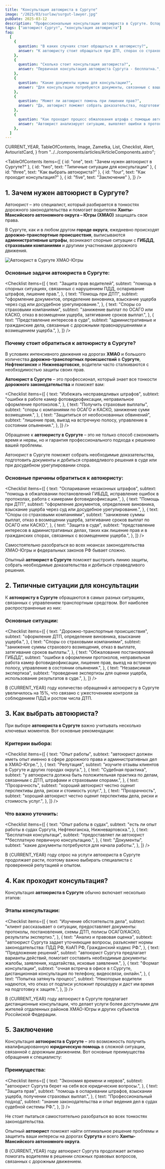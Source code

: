 ```yaml
---
title: "Консультация автоюриста в Сургуте"
image: "/2025/03/surlaw/surgut-lawyer.jpg"
pubDate: 2025-03-12
description: "Профессиональные консультации автоюриста в Сургуте. Оспаривание штрафов ГИБДД, помощь при ДТП, защита в судах Сургута"
tags: ["автоюрист Сургут", "консультация автоюриста"]
faq:
  [
    {
      question: "В каких случаях стоит обращаться к автоюристу?",
      answer: "К автоюристу стоит обращаться при ДТП, спорах со страховыми компаниями, обжаловании штрафов ГИБДД и других ситуациях, связанных с лишеним прав или ДТП.",
    },
    {
      question: "Сколько стоит консультация автоюриста?",
      answer: "Первичная консультация автоюриста Сургута - бесплатна.",
    },
    {
      question: "Какие документы нужны для консультации?",
      answer: "Для консультации потребуются документы, связанные с вашим делом: протоколы, постановления, схемы ДТП, полисы ОСАГО/КАСКО, результаты экспертиз.",
    },
    {
      question: "Может ли автоюрист помочь при лишении прав?",
      answer: "Да, автоюрист поможет собрать доказательства, подготовить документы и представить ваши интересы в суде для защиты от необоснованного лишения прав.",
    },
    {
      question: "Как проходит процесс обжалования штрафа с помощью автоюриста?",
      answer: "Автоюрист анализирует ситуацию, выявляет ошибки в протоколе или постановлении, составляет жалобу и представляет ваши интересы в ГИБДД или суде.",
    },
  ]
---
```


  CURRENT_YEAR,
  TableOfContents,
  Image,
  Zametka,
  List,
  Checklist,
  Alert,
  AvtouristCard,
} from "../../components/articles/ArticleComponents.astro";

<TableOfContents
  items={[
    { id: "one", text: "Зачем нужен автоюрист в Сургуте?" },
    { id: "two", text: "Типичные ситуации для консультации" },
    { id: "three", text: "Как выбрать автоюриста?" },
    { id: "four", text: "Как проходит консультация?" },
    { id: "five", text: "Заключение" },
  ]}
/>

<section className="article-section" id="one">

## 1. Зачем нужен автоюрист в Сургуте?

Автоюрист – это специалист, который разбирается в тонкостях дорожного законодательства и помогает водителям **Ханты-Мансийского автономного округа – Югры (ХМАО)** защищать свои права.

В Сургуте, как и в любом другом **городе округа**, ежедневно происходят **дорожно-транспортные происшествия**, выписываются **административные штрафы**, возникают спорные ситуации с **ГИБДД**, **страховыми компаниями** и другими участниками дорожного движения.

<Image
  src="/2025/03/konsav/avtourist_surgut.jpg"
  alt="Автоюрист в Сургуте ХМАО-Югры"
  counter={1}
/>

### Основные задачи автоюриста в Сургуте:

<Checklist
  items={[
    {
      text: "Защита прав водителей",
      subtext:
        "помощь в спорных ситуациях, связанных с нарушением ПДД, оспаривание штрафов, лишение прав.",
    },
    {
      text: "Помощь при ДТП",
      subtext:
        "оформление документов, определение виновника, взыскание ущерба через суд или досудебное урегулирование.",
    },
    {
      text: "Споры со страховыми компаниями",
      subtext:
        "занижение выплат по ОСАГО или КАСКО, отказ в возмещении ущерба, затягивание сроков выплат.",
    },
    {
      text: "Представление интересов в суде",
      subtext:
        "административные и гражданские дела, связанные с дорожными правонарушениями и возмещением ущерба.",
    },
  ]}
/>

### Почему стоит обратиться к автоюристу в Сургуте?

В условиях интенсивного движения на дорогах **ХМАО** и большого количества **дорожно-транспортных происшествий** в **Сургуте**, **Нефтеюганске** и **Нижневартовске**, водители часто сталкиваются с необходимостью защиты своих прав.

**Автоюрист в Сургуте** – это профессионал, который знает все тонкости **дорожного законодательства** и поможет вам:

<Checklist
  items={[
    {
      text: "Избежать несправедливых штрафов",
      subtext:
        "ошибки в работе камер фотовидеофиксации, неправильное оформление протоколов.",
    },
    {
      text: "Получить страховые выплаты",
      subtext:
        "споры с компаниями по ОСАГО и КАСКО, занижение сумм возмещения.",
    },
    {
      text: "Защититься от необоснованных обвинений",
      subtext:
        "лишение прав, выезд на встречную полосу, управление в состоянии опьянения.",
    },
  ]}
/>

Обращение к **автоюристу в Сургуте** – это не только способ сэкономить время и нервы, но и гарантия профессионального подхода к решению вашей проблемы.

Автоюрист в Сургуте поможет собрать необходимые доказательства, подготовить документы и добиться справедливого решения в суде или при досудебном урегулировании спора.

### Основные причины обратиться к автоюристу:

<Checklist
  items={[
    {
      text: "Оспаривание незаконных штрафов",
      subtext:
        "помощь в обжаловании постановлений ГИБДД, исправление ошибок в протоколах, работа с камерами фотовидеофиксации.",
    },
    {
      text: "Помощь при ДТП",
      subtext:
        "оформление документов, определение виновника, взыскание ущерба через суд или досудебное урегулирование.",
    },
    {
      text: "Споры со страховыми компаниями",
      subtext:
        "занижение суммы выплат, отказ в возмещении ущерба, затягивание сроков выплат по ОСАГО или КАСКО.",
    },
    {
      text: "Защита в суде",
      subtext:
        "представление интересов в административных делах, таких как лишение прав и в гражданских спорах, связанных с возмещением ущерба.",
    },
  ]}
/>

Самостоятельно разобраться во всех нюансах законодательства ХМАО-Югры и федеральных законов РФ бывает сложно.

Опытный **автоюрист в Сургуте** поможет выстроить линию защиты, собрать необходимые доказательства и добиться справедливого решения.

</section>

<section className="article-section" id="two">

## 2. Типичные ситуации для консультации

К **автоюристу в Сургуте** обращаются в самых разных ситуациях, связанных с управлением транспортным средством. Вот наиболее распространенные из них:

### Основные ситуации:

<Checklist
  items={[
    {
      text: "Дорожно-транспортные происшествия",
      subtext: "оформление ДТП, определение виновника, взыскание ущерба.",
    },
    {
      text: "Споры со страховыми компаниями",
      subtext:
        "занижение суммы страхового возмещения, отказ в выплате, затягивание сроков выплаты.",
    },
    {
      text: "Обжалование постановлений ГИБДД",
      subtext:
        "ошибки в оформлении протоколов, неправильная работа камер фотовидеофиксации, лишение прав, выезд на встречную полосу, управление в состоянии опьянения.",
    },
    {
      text: "Независимая экспертиза",
      subtext:
        "проведение экспертизы для оценки ущерба, использование результатов в суде.",
    },
  ]}
/>

<AvtouristCard title="Консультация автоюриста в г. Сургуте, ХМАО-Югры" />

В {CURRENT_YEAR} году количество обращений к автоюристу в Сургуте увеличилось на 15%, что связано с ужесточением контроля за соблюдением ПДД и ростом числа ДТП.

</section>

<section className="article-section" id="three">

## 3. Как выбрать автоюриста?

При выборе **автоюриста в Сургуте** важно учитывать несколько ключевых моментов. Вот основные рекомендации:

### Критерии выбора:

<Checklist
  items={[
    {
      text: "Опыт работы",
      subtext:
        "автоюрист должен иметь опыт именно в сфере дорожного права и административных дел в ХМАО-Югре.",
    },
    {
      text: "Репутация",
      subtext: "изучите отзывы клиентов в Сургуте и других городах округа.",
    },
    {
      text: "Судебная практика",
      subtext:
        "у автоюриста должна быть положительная практика по делам, связанным с ДТП, штрафами и страховыми спорами.",
    },
    {
      text: "Прозрачность",
      subtext:
        "хороший автоюрист честно оценит перспективы дела, риски и стоимость услуг.",
    },
    {
      text: "Прозрачность",
      subtext:
        "хороший автоюрист честно оценит перспективы дела, риски и стоимость услуг.",
    },
  ]}
/>

### Что важно уточнить:

<Checklist
  items={[
    {
      text: "Опыт работы в судах",
      subtext:
        "есть ли опыт работы в судах Сургута, Нефтеюганска, Нижневартовска.",
    },
    {
      text: "Бесплатная консультаци",
      subtext:
        "предоставляет ли автоюрист **бесплатную первичную консультацию.",
    },
    {
      text: "Документы",
      subtext: "какие документы потребуются для начала работы.",
    },
  ]}
/>

В {CURRENT_YEAR} году спрос на услуги автоюриста в Сургуте продолжает расти, поэтому важно выбирать специалиста с проверенной репутацией и опытом.

</section>

<section className="article-section" id="four">

## 4. Как проходит консультация?

Консультация **автоюриста в Сургуте** обычно включает несколько этапов:

### Этапы консультации:

<Checklist
  items={[
    {
      text: "Изучение обстоятельств дела",
      subtext:
        "клиент рассказывает о ситуации, предоставляет документы: протоколы, постановления, схемы ДТП, полисы ОСАГО/КАСКО, результаты экспертиз.",
    },
    {
      text: "Анализ и правовая оценка",
      subtext:
        "автоюрист Сургута задает уточняющие вопросы, разъясняет нормы законодательства: ПДД РФ, КоАП РФ, Гражданский кодекс РФ.",
    },
    {
      text: "Предложение решений",
      subtext:
        "автоюрист Сургута предлагает варианты действий, помогает составить необходимые документы: жалобы, заявления, ходатайства, исковые заявления.",
    },
    {
      text: "Формат консультации",
      subtext:
        "очная встреча в офисе в г.Сургуте, дистанционная консультация по телефону, видеосвязи, онлайн.",
    },
    {
      text: "Попытка затянуть процесс",
      subtext:
        "Некоторые водители надеются, что отказ от подписи усложнит процедуру и даст им время на подготовку к защите.",
    },
  ]}
/>

В {CURRENT_YEAR} году автоюрист в Сургуте предлагает дистанционные консультации, что делает услуги более доступными для жителей отдаленных районов ХМАО-Югры и других субъектов Россйиской Федерации.

</section>

<section className="article-section" id="five">

## 5. Заключение

Консультация **автоюриста в Сургуте** – это возможность получить квалифицированную **юридическую помощь** в сложной ситуации, связанной с дорожным движением. Вот основные преимущества обращения к специалисту:

### Преимущества:

<Checklist
  items={[
    {
      text: "Экономия времени и нервов",
      subtext: "автоюрист Сургута берет на себя все юридические вопросы.",
    },
    {
      text: "Защита прав",
      subtext:
        "помощь в оспаривании штрафов, взыскании ущерба, получении страховых выплат.",
    },
    {
      text: "Профессиональный подход",
      subtext:
        "знание законодательства и опыт ведения дел в судах судебной системы РФ.",
    },
  ]}
/>

Не стоит пытаться самостоятельно разобраться во всех тонкостях законодательства.

Опытный **автоюрист** поможет найти оптимальное решение проблемы и защитить ваши интересы на дорогах **Сургута** и всего **Ханты-Мансийского автономного округа**.

<AvtouristCard />

В {CURRENT_YEAR} году автоюрист Сургута продолжает активно помогать водителям в решении сложных правовых вопросов, связанных с дорожным движением.

</section>
